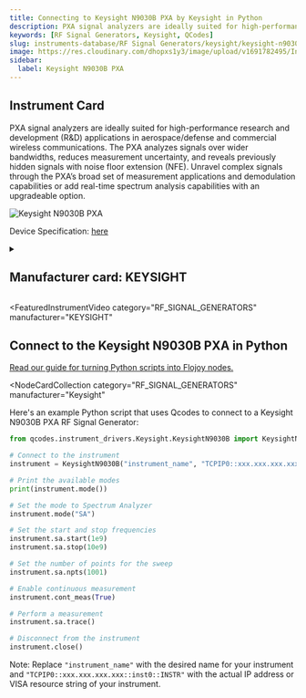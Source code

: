 ```yaml
---
title: Connecting to Keysight N9030B PXA by Keysight in Python
description: PXA signal analyzers are ideally suited for high-performance research and development (R&D) applications in aerospace/defense and commercial wireless communications. The PXA analyzes signals over wider bandwidths, reduces measurement uncertainty, and reveals previously hidden signals with noise floor extension (NFE). Unravel complex signals through the PXA’s broad set of measurement applications and demodulation capabilities or add real-time spectrum analysis capabilities with an upgradeable option.
keywords: [RF Signal Generators, Keysight, QCodes]
slug: instruments-database/RF Signal Generators/keysight/keysight-n9030b-pxa
image: https://res.cloudinary.com/dhopxs1y3/image/upload/v1691782495/Instruments/RF%20Signal%20Generator/Keysight-N9030B-PXA/Keysight-N9030B-PXA.jpg
sidebar:
  label: Keysight N9030B PXA
---
```



## Instrument Card

PXA signal analyzers are ideally suited for high-performance research and development (R&D) applications in aerospace/defense and commercial wireless communications. The PXA analyzes signals over wider bandwidths, reduces measurement uncertainty, and reveals previously hidden signals with noise floor extension (NFE). Unravel complex signals through the PXA’s broad set of measurement applications and demodulation capabilities or add real-time spectrum analysis capabilities with an upgradeable option.

![Keysight N9030B PXA](https://res.cloudinary.com/dhopxs1y3/image/upload/v1691782495/Instruments/RF%20Signal%20Generator/Keysight-N9030B-PXA/Keysight-N9030B-PXA.jpg)

Device Specification: [here](https://www.keysight.com/us/en/assets/7018-05093/data-sheets/5992-1317.pdf)

<details style={{ marginTop: "15px"}}>
<summary><h2 style={{display:'inline'}}>Manufacturer card: KEYSIGHT</h2></summary>

![KEYSIGHT](https://res.cloudinary.com/dhopxs1y3/image/upload/v1692125973/Instruments/Vendor%20Logos/Keysight.png)

Keysight Technologies, or Keysight, is an American company that manufactures electronics test and measurement equipment and software

- Headquarters: USA
- Yearly Revenue (millions, USD): 5420
- Vendor Website: [here](https://www.keysight.com/us/en/home.html)

</details>


<FeaturedInstrumentVideo
  category="RF_SIGNAL_GENERATORS"
  manufacturer="KEYSIGHT"
></FeaturedInstrumentVideo>

## Connect to the Keysight N9030B PXA in Python

[Read our guide for turning Python scripts into Flojoy nodes.](https://docs.flojoy.ai/contribution/blocks/custom-flojoy-block/)


<Tabs>
<TabItem value="Flojoy" label="Flojoy" className="flojoy-instrument-tabs">

<NodeCardCollection
  category="RF_SIGNAL_GENERATORS"
  manufacturer="Keysight"
></NodeCardCollection>

</TabItem>
<TabItem value="QCodes" label="QCodes">

Here's an example Python script that uses Qcodes to connect to a Keysight N9030B PXA RF Signal Generator:

```python
from qcodes.instrument_drivers.Keysight.KeysightN9030B import KeysightN9030B

# Connect to the instrument
instrument = KeysightN9030B("instrument_name", "TCPIP0::xxx.xxx.xxx.xxx::inst0::INSTR")

# Print the available modes
print(instrument.mode())

# Set the mode to Spectrum Analyzer
instrument.mode("SA")

# Set the start and stop frequencies
instrument.sa.start(1e9)
instrument.sa.stop(10e9)

# Set the number of points for the sweep
instrument.sa.npts(1001)

# Enable continuous measurement
instrument.cont_meas(True)

# Perform a measurement
instrument.sa.trace()

# Disconnect from the instrument
instrument.close()
```

Note: Replace `"instrument_name"` with the desired name for your instrument and `"TCPIP0::xxx.xxx.xxx.xxx::inst0::INSTR"` with the actual IP address or VISA resource string of your instrument.

</TabItem>
</Tabs>
